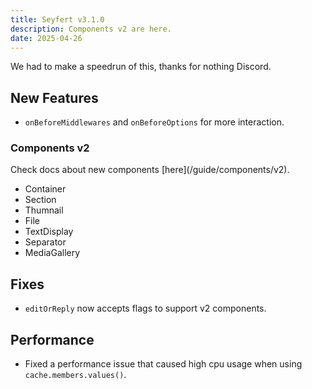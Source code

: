 ```yaml
---
title: Seyfert v3.1.0
description: Components v2 are here.
date: 2025-04-26
---
```


We had to make a speedrun of this, thanks for nothing Discord.

## New Features

- `onBeforeMiddlewares` and `onBeforeOptions` for more interaction.


### Components v2

<Callout type="info">
Check docs about new components [here](/guide/components/v2).
</Callout>


- Container
- Section
- Thumnail
- File
- TextDisplay
- Separator
- MediaGallery



## Fixes

- `editOrReply` now accepts flags to support v2 components.

## Performance

- Fixed a performance issue that caused high cpu usage when using `cache.members.values()`.
